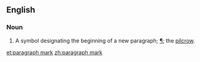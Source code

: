 ==English==

===Noun===
{{en-noun|sg=[[paragraph]] [[mark]]}}
# A symbol designating the beginning of a new paragraph; [[¶]]; the [[pilcrow]].

[[et:paragraph mark]]
[[zh:paragraph mark]]